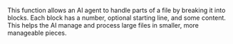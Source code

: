 This function allows an AI agent to handle parts of a file by breaking it into blocks. Each block has a number, optional starting line, and some content. This helps the AI manage and process large files in smaller, more manageable pieces.